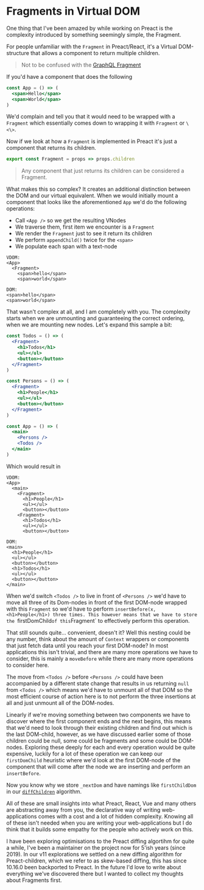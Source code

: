 
<CodeTheme />
<SEO
  title={documentProps.title}
  description={documentProps.description}
  keywords={documentProps.tags}
  image={documentProps.image}
/>

# Fragments in Virtual DOM

One thing that I've been amazed by while working on Preact is the
complexity introduced by something seemingly simple, the Fragment.

For people unfamiliar with the `Fragment` in Preact/React, it's a
Virtual DOM-structure that allows a component to return multiple
children.

> Not to be confused with the [GraphQL Fragment](../graphqls-missing-feature)

If you'd have a component that does the following

```jsx
const App = () => (
  <span>Hello</span>
  <span>World</span>
)
```

We'd complain and tell you that it would need to be wrapped with a
`Fragment` which essentially comes down to wrapping it with `Fragment`
or `\<\>`.

Now if we look at how a `Fragment` is implemented in Preact it's just a
component that returns its children.

```jsx
export const Fragment = props => props.children
```

> Any component that just returns its children can be considered a Fragment.

What makes this so complex? It creates an additional distinction between
the DOM and our virtual equivalent. When we would initially mount a component
that looks like the aforementioned `App` we'd do the following operations:

- Call `<App />` so we get the resulting VNodes
- We traverse them, first item we encounter is a `Fragment`
- We render the `Fragment` just to see it return its children
- We perform `appendChild()` twice for the `<span>`
- We populate each span with a text-node

```
VDOM:
<App>
  <Fragment>
    <span>hello</span>
    <span>world</span>

DOM:
<span>hello</span>
<span>world</span>

```

That wasn't complex at all, and I am completely with you. The complexity starts
when we are unmounting and guaranteeing the correct ordering, when we are mounting
new nodes. Let's expand this sample a bit:

```jsx
const Todos = () => (
  <Fragment>
    <h1>Todos</h1>
    <ul></ul>
    <button></button>
  </Fragment>
)

const Persons = () => (
  <Fragment>
    <h1>People</h1>
    <ul></ul>
    <button></button>
  </Fragment>
)

const App = () => (
  <main>
    <Persons />
    <Todos />
  </main>
)
```

Which would result in

```
VDOM:
<App>
  <main>
    <Fragment>
      <h1>People</h1>
      <ul></ul>
      <button></button>
    <Fragment>
      <h1>Todos</h1>
      <ul></ul>
      <button></button>

DOM:
<main>
  <h1>People</h1>
  <ul></ul>
  <button></button>
  <h1>Todos</h1>
  <ul></ul>
  <button></button>
</main>
```

When we'd switch `<Todos />` to live in front of `<Persons />` we'd have to move all
three of its Dom-nodes in front of the first DOM-node wrapped with this `Fragment`
so we'd have to perform `insertBefore(x, <h1>People</h1>) three times. This however
means that we have to store the `firstDomChild` of this `Fragment` to effectively
perform this operation.

That still sounds quite... convenient, doesn't it? Well this nesting could be any number,
think about the amount of `Context` wrappers or components that just fetch data until
you reach your first DOM-node? In most applications this isn't trivial, and there
are many more operations we have to consider, this is mainly a `moveBefore`
while there are many more operations to consider here.

The move from `<Todos />` before `<Persons />` could have been accompanied by a different
state change that results in us returning `null` from `<Todos />` which means we'd have to
unmount all of that DOM so the most efficient course of action here is to not
perform the three insertions at all and just unmount all of the DOM-nodes.

Linearly if we're moving something between two components we have to discover where the first component
ends and the next begins, this means that we'd need to look through their existing children and find out
which is the last DOM-child, however, as we have discussed earlier some of those children could be null,
some could be fragments and some could be DOM-nodes. Exploring these deeply for each and every operation
would be quite expensive, luckily for a lot of these operation we can keep our `firstDomChild` heuristic
where we'd look at the first DOM-node of the component that will come after the node we are inserting and
perform an `insertBefore`.

Now you know why we store `_nextDom` and have namings like `firstChildDom` in our
[`diffChildren`](https://github.com/preactjs/preact/blob/10.24.0/src/diff/children.js#L118) algorithm.

All of these are small insights into what Preact, React, Vue and many others are abstracting away
from you, the declarative way of writing web-applications comes with a cost and a lot of hidden complexity.
Knowing all of these isn't needed when you are writing your web-applications but I do think that it
builds some empathy for the people who actively work on this.

I have been exploring optimisations to the Preact diffing algortihm for quite a while, I've been a maintainer
on the project now for 5'ish years (since 2019). In our v11 explorations we settled on a new diffing algorithm
for Preact-children, which we refer to as skew-based diffing, this has since 10.16.0 been backported to Preact.
In the future I'd love to write about everything we've discovered there but I wanted to collect my thoughts
about Fragments first.
